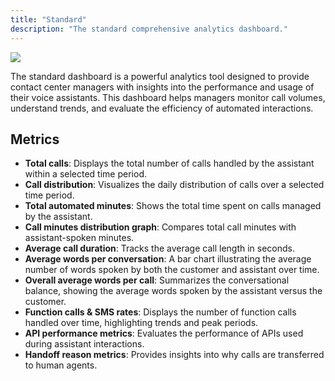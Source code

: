 ```yaml
---
title: "Standard"
description: "The standard comprehensive analytics dashboard."
---
```


   <Frame>
     <img src="/images/main-dashboard.png"/>
   </Frame>

The standard dashboard is a powerful analytics tool designed to provide contact center managers with insights into the performance and usage of their voice assistants. This dashboard helps managers monitor call volumes, understand trends, and evaluate the efficiency of automated interactions.

## Metrics
- **Total calls**: Displays the total number of calls handled by the assistant within a selected time period.
- **Call distribution**: Visualizes the daily distribution of calls over a selected time period.
- **Total automated minutes**: Shows the total time spent on calls managed by the assistant.
- **Call minutes distribution graph**: Compares total call minutes with assistant-spoken minutes.
- **Average call duration**: Tracks the average call length in seconds.
- **Average words per conversation**: A bar chart illustrating the average number of words spoken by both the customer and assistant over time.
- **Overall average words per call**: Summarizes the conversational balance, showing the average words spoken by the assistant versus the customer.
- **Function calls & SMS rates**: Displays the number of function calls handled over time, highlighting trends and peak periods.
- **API performance metrics**: Evaluates the performance of APIs used during assistant interactions.
- **Handoff reason metrics**: Provides insights into why calls are transferred to human agents.
